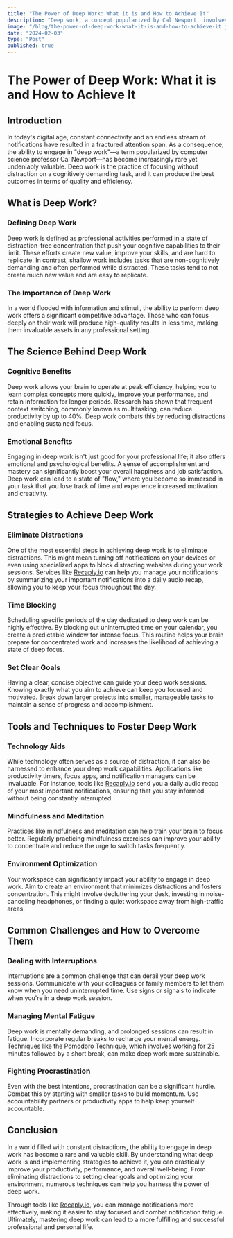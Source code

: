 ```yaml
---
title: "The Power of Deep Work: What it is and How to Achieve It"
description: "Deep work, a concept popularized by Cal Newport, involves performing tasks in a state of distraction-free concentration. This practice is crucial for producing high-quality results efficiently. The article explores the cognitive and emotional benefits of deep work and provides strategies to achieve it, such as eliminating distractions, time blocking, and setting clear goals. Tools like [Recaply.io](https://Recaply.io) can aid by summarizing important notifications into a daily audio recap, helping maintain focus. The article also addresses common challenges like interruptions, mental fatigue, and procrastination, and offers practical solutions for overcoming them. Mastering deep work can enhance both professional and personal life, making it an invaluable skill in today’s digital age."
image: "/blog/the-power-of-deep-work-what-it-is-and-how-to-achieve-it.jpeg"
date: "2024-02-03"
type: "Post"
published: true
---
```


# The Power of Deep Work: What it is and How to Achieve It

## Introduction

In today's digital age, constant connectivity and an endless stream of notifications have resulted in a fractured attention span. As a consequence, the ability to engage in "deep work"—a term popularized by computer science professor Cal Newport—has become increasingly rare yet undeniably valuable. Deep work is the practice of focusing without distraction on a cognitively demanding task, and it can produce the best outcomes in terms of quality and efficiency.

## What is Deep Work?

### Defining Deep Work

Deep work is defined as professional activities performed in a state of distraction-free concentration that push your cognitive capabilities to their limit. These efforts create new value, improve your skills, and are hard to replicate. In contrast, shallow work includes tasks that are non-cognitively demanding and often performed while distracted. These tasks tend to not create much new value and are easy to replicate.

### The Importance of Deep Work

In a world flooded with information and stimuli, the ability to perform deep work offers a significant competitive advantage. Those who can focus deeply on their work will produce high-quality results in less time, making them invaluable assets in any professional setting.

## The Science Behind Deep Work

### Cognitive Benefits

Deep work allows your brain to operate at peak efficiency, helping you to learn complex concepts more quickly, improve your performance, and retain information for longer periods. Research has shown that frequent context switching, commonly known as multitasking, can reduce productivity by up to 40%. Deep work combats this by reducing distractions and enabling sustained focus.

### Emotional Benefits

Engaging in deep work isn't just good for your professional life; it also offers emotional and psychological benefits. A sense of accomplishment and mastery can significantly boost your overall happiness and job satisfaction. Deep work can lead to a state of "flow," where you become so immersed in your task that you lose track of time and experience increased motivation and creativity.

## Strategies to Achieve Deep Work

### Eliminate Distractions

One of the most essential steps in achieving deep work is to eliminate distractions. This might mean turning off notifications on your devices or even using specialized apps to block distracting websites during your work sessions. Services like [Recaply.io](https://Recaply.io) can help you manage your notifications by summarizing your important notifications into a daily audio recap, allowing you to keep your focus throughout the day.

### Time Blocking

Scheduling specific periods of the day dedicated to deep work can be highly effective. By blocking out uninterrupted time on your calendar, you create a predictable window for intense focus. This routine helps your brain prepare for concentrated work and increases the likelihood of achieving a state of deep focus.

### Set Clear Goals

Having a clear, concise objective can guide your deep work sessions. Knowing exactly what you aim to achieve can keep you focused and motivated. Break down larger projects into smaller, manageable tasks to maintain a sense of progress and accomplishment.

## Tools and Techniques to Foster Deep Work

### Technology Aids

While technology often serves as a source of distraction, it can also be harnessed to enhance your deep work capabilities. Applications like productivity timers, focus apps, and notification managers can be invaluable. For instance, tools like [Recaply.io](https://Recaply.io) send you a daily audio recap of your most important notifications, ensuring that you stay informed without being constantly interrupted.

### Mindfulness and Meditation

Practices like mindfulness and meditation can help train your brain to focus better. Regularly practicing mindfulness exercises can improve your ability to concentrate and reduce the urge to switch tasks frequently.

### Environment Optimization

Your workspace can significantly impact your ability to engage in deep work. Aim to create an environment that minimizes distractions and fosters concentration. This might involve decluttering your desk, investing in noise-canceling headphones, or finding a quiet workspace away from high-traffic areas.

## Common Challenges and How to Overcome Them

### Dealing with Interruptions

Interruptions are a common challenge that can derail your deep work sessions. Communicate with your colleagues or family members to let them know when you need uninterrupted time. Use signs or signals to indicate when you're in a deep work session.

### Managing Mental Fatigue

Deep work is mentally demanding, and prolonged sessions can result in fatigue. Incorporate regular breaks to recharge your mental energy. Techniques like the Pomodoro Technique, which involves working for 25 minutes followed by a short break, can make deep work more sustainable.

### Fighting Procrastination

Even with the best intentions, procrastination can be a significant hurdle. Combat this by starting with smaller tasks to build momentum. Use accountability partners or productivity apps to help keep yourself accountable.

## Conclusion

In a world filled with constant distractions, the ability to engage in deep work has become a rare and valuable skill. By understanding what deep work is and implementing strategies to achieve it, you can drastically improve your productivity, performance, and overall well-being. From eliminating distractions to setting clear goals and optimizing your environment, numerous techniques can help you harness the power of deep work.

Through tools like [Recaply.io](https://Recaply.io), you can manage notifications more effectively, making it easier to stay focused and combat notification fatigue. Ultimately, mastering deep work can lead to a more fulfilling and successful professional and personal life.
